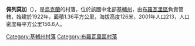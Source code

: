 {{coord|50|32|10|N|30|50|15|E|scale:30000|display=title}}

'''佩列莫加'''（{{lang-uk|Перемога}}），是[[烏克蘭|烏克蘭]]的村落，位於該國中北部[[基輔州|基輔州]]，由[[布羅瓦里區|布羅瓦里區]]負責管轄，始建於1922年，面積1.36平方公里，海拔高度126米，2001年人口213，人口密度每平方公里156.6人。

{{DEFAULTSORT:Перемога}}
[[Category:基輔州村落|Category:基輔州村落]]
[[Category:布羅瓦里區村落|Category:布羅瓦里區村落]]


{{Kiev-geo-stub}}